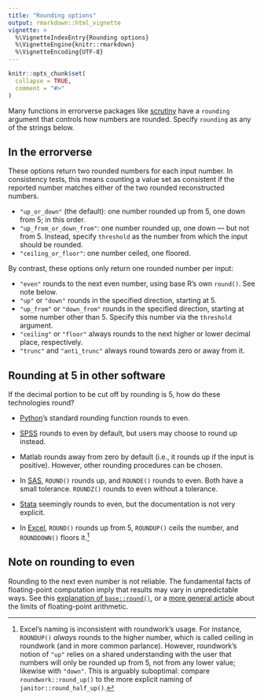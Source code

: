 ```yaml
---
title: "Rounding options"
output: rmarkdown::html_vignette
vignette: >
  %\VignetteIndexEntry{Rounding options}
  %\VignetteEngine{knitr::rmarkdown}
  %\VignetteEncoding{UTF-8}
---
```


```r
knitr::opts_chunk$set(
  collapse = TRUE,
  comment = "#>"
)
```

Many functions in errorverse packages like [scrutiny](https://lhdjung.github.io/scrutiny/) have a `rounding` argument that controls how numbers are rounded. Specify `rounding` as any of the strings below.

## In the errorverse

These options return two rounded numbers for each input number. In consistency tests, this means counting a value set as consistent if the reported number matches either of the two rounded reconstructed numbers.

-   `"up_or_down"` (the default): one number rounded up from 5, one down from 5; in this order.
-   `"up_from_or_down_from"`: one number rounded up, one down --- but not from 5. Instead, specify `threshold` as the number from which the input should be rounded.
-   `"ceiling_or_floor"`: one number ceiled, one floored.

By contrast, these options only return one rounded number per input:

-   `"even"` rounds to the next even number, using base R's own `round()`. See note below.
-   `"up"` or `"down"` rounds in the specified direction, starting at 5.
-   `"up_from"` or `"down_from"` rounds in the specified direction, starting at some number other than 5. Specify this number via the `threshold` argument.
-   `"ceiling"` or `"floor"` always rounds to the next higher or lower decimal place, respectively.
-   `"trunc"` and `"anti_trunc"` always round towards zero or away from it.

## Rounding at 5 in other software

If the decimal portion to be cut off by rounding is 5, how do these technologies round?

-   [Python](https://docs.python.org/3/library/functions.html#round)'s standard rounding function rounds to even.

-   [SPSS](https://sr.ipsosinteractive.com/SPSSMR/Reporter/doc/en/help/ref_rounding.htm) rounds to even by default, but users may choose to round up instead.

-   Matlab rounds away from zero by default (i.e., it rounds up if the input is positive). However, other rounding procedures can be chosen.

-   In [SAS](https://documentation.sas.com/doc/en/pgmsascdc/9.4_3.5/lefunctionsref/p0tj6cmga7p8qln1ejh6ebevm0c9.htm), `ROUND()` rounds up, and `ROUNDE()` rounds to even. Both have a small tolerance. `ROUNDZ()` rounds to even without a tolerance.

-   [Stata](https://www.stata.com/manuals13/m-5trunc.pdf) seemingly rounds to even, but the documentation is not very explicit.

-   In [Excel](https://support.microsoft.com/en-us/office/round-a-number-f82b440b-689d-4221-b21e-38da99d33435), `ROUND()` rounds up from 5, `ROUNDUP()` ceils the number, and `ROUNDDOWN()` floors it.[^1]

[^1]: Excel's naming is inconsistent with roundwork's usage. For instance, `ROUNDUP()` *always* rounds to the higher number, which is called ceiling in roundwork (and in more common parlance). However, roundwork's notion of `"up"` relies on a shared understanding with the user that numbers will only be rounded up from 5, not from any lower value; likewise with `"down"`. This is arguably suboptimal: compare `roundwork::round_up()` to the more explicit naming of `janitor::round_half_up()`.

## Note on rounding to even

Rounding to the next even number is not reliable. The fundamental facts of floating-point computation imply that results may vary in unpredictable ways. See this [explanation of `base::round()`](https://lhdjung.github.io/roundwork/articles/rounding-in-depth.html#to-even-base-r), or a [more general article](https://docs.python.org/3/tutorial/floatingpoint.html#tut-fp-issues) about the limits of floating-point arithmetic.
